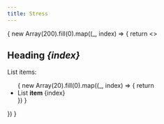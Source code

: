 ```yaml
---
title: Stress
---
```



<div style={{ margin: '50px auto', maxWidth: 720 }}>
  <SnowEditor>
  {
    new Array(200).fill(0).map((_, index) => {
      return <>
        <h2>Heading <i>{index}</i></h2>
        <p>List items:</p>
        <ul>
        {
          new Array(20).fill(0).map((_, index) => {
            return <li>List <strong>item</strong> {index}</li>
          })
        }
        </ul>
      </>
    })
  }
  </SnowEditor>
</div>
